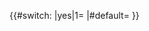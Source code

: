 <onlyinclude>{{#switch:{{{showtext|}}}
|yes|1={{BART line|{{{1|red}}}}}
|#default={{Color block|{{BART color|{{{1|red}}}}}|no-text=1}}
}}</onlyinclude><noinclude>
[[Category:舊金山灣區捷運模板|{{PAGENAME}}]]
{{documentation}}</noinclude>